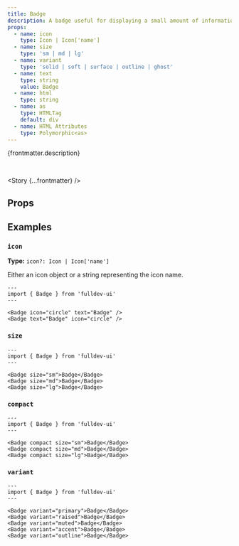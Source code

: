 ```yaml
---
title: Badge
description: A badge useful for displaying a small amount of information.
props:
  - name: icon
    type: Icon | Icon['name']
  - name: size
    type: 'sm | md | lg'
  - name: variant
    type: 'solid | soft | surface | outline | ghost'
  - name: text
    type: string
    value: Badge
  - name: html
    type: string
  - name: as
    type: HTMLTag
    default: div
  - name: HTML Attributes
    type: Polymorphic<as>
---
```



{frontmatter.description}

<br />

<Story {...frontmatter} />

## Props

<PropsTable props={frontmatter.props} />

## Examples

### `icon`

**Type:** `icon?: Icon | Icon['name']`

Either an icon object or a string representing the icon name.

```astro live
---
import { Badge } from 'fulldev-ui'
---

<Badge icon="circle" text="Badge" />
<Badge text="Badge" icon="circle" />
```

### `size`

<SizeProp />

```astro live
---
import { Badge } from 'fulldev-ui'
---

<Badge size="sm">Badge</Badge>
<Badge size="md">Badge</Badge>
<Badge size="lg">Badge</Badge>
```

### `compact`

<CompactProp />

```astro live
---
import { Badge } from 'fulldev-ui'
---

<Badge compact size="sm">Badge</Badge>
<Badge compact size="md">Badge</Badge>
<Badge compact size="lg">Badge</Badge>
```

### `variant`

<VariantProp />

```astro live
---
import { Badge } from 'fulldev-ui'
---

<Badge variant="primary">Badge</Badge>
<Badge variant="raised">Badge</Badge>
<Badge variant="muted">Badge</Badge>
<Badge variant="accent">Badge</Badge>
<Badge variant="outline">Badge</Badge>
```
